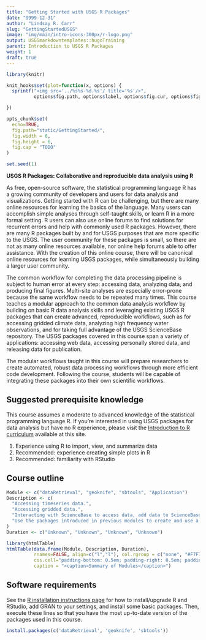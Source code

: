 ```yaml
---
title: "Getting Started with USGS R Packages"
date: "9999-12-31"
author: "Lindsay R. Carr"
slug: "GettingStartedUSGS"
image: "img/main/intro-icons-300px/r-logo.png"
output: USGSmarkdowntemplates::hugoTraining
parent: Introduction to USGS R Packages
weight: 1
draft: true
---
```


```r
library(knitr)

knit_hooks$set(plot=function(x, options) {
  sprintf("<img src='../%s%s-%d.%s'/ title='%s'/>", 
          options$fig.path, options$label, options$fig.cur, options$fig.ext, options$fig.cap)

})

opts_chunk$set(
  echo=TRUE,
  fig.path="static/GettingStarted/",
  fig.width = 6,
  fig.height = 6,
  fig.cap = "TODO"
)

set.seed(1)
```

**USGS R Packages: Collaborative and reproducible data analysis using R**

As free, open-source software, the statistical programming language R has a growing community of developers and users for data analysis and visualizations. Getting started with R can be challenging, but there are many online resources for learning the basics of the language. Many users can accomplish simple analyses through self-taught skills, or learn R in a more formal setting. R users can also use online forums to find solutions for recurrent errors and help with commonly used R packages. However, there are many R packages built by and for USGS purposes that are more specific to the USGS. The user community for these packages is small, so there are not as many online resources available, nor online help forums able to offer assistance. With the creation of this online course, there will be canonical online resources for learning USGS packages, while simultaneously building a larger user community.

The common workflow for completing the data processing pipeline is subject to human error at every step: accessing data, analyzing data, and producing final figures. Multi-site analyses are especially error-prone because the same workflow needs to be repeated many times. This course teaches a modular approach to the common data analysis workflow by building on basic R data analysis skills and leveraging existing USGS R packages that can create advanced, reproducible workflows, such as for accessing gridded climate data, analyzing high frequency water observations, and for taking full advantage of the USGS ScienceBase repository. The USGS packages covered in this course span a variety of applications: accessing web data, accessing personally stored data, and releasing data for publication. 

The modular workflows taught in this course will prepare researchers to create automated, robust data processing workflows through more efficient code development. Following the course, students will be capable of integrating these packages into their own scientific workflows. 

## Suggested prerequisite knowledge

This course assumes a moderate to advanced knowledge of the statistical programming language R. If you're interested in using USGS packages for data analysis but have no R experience, please visit the [Introduction to R curriculum](/intro-curriculum) available at this site.

1. Experience using R to import, view, and summarize data
2. Recommended: experience creating simple plots in R
3. Recommended: familiarity with RStudio

## Course outline

```r
Module <- c("dataRetrieval", "geoknife", "sbtools", "Application")
Description <- c(
  "Accessing timeseries data.",
  "Accessing gridded data.",
  "Interacting with ScienceBase to access data, add data to ScienceBase, or release data from R output for a data release.",
  "Use the packages introduced in previous modules to create and use a robust modular workflow."
)
Duration <- c("Unknown", "Unknown", "Unknown", "Unknown")

library(htmlTable)
htmlTable(data.frame(Module, Description, Duration),
          rnames=FALSE, align=c("l","l"), col.rgroup = c("none", "#F7F7F7"), 
          css.cell="padding-bottom: 0.5em; padding-right: 0.5em; padding-top: 0.5em;",
          caption = "<caption>Summary of Modules</caption>")
```

## Software requirements

See the [R installation instructions page](/installr) for how to install/upgrade R and RStudio, add GRAN to your settings, and install some basic packages. Then, execute these lines so that you have the most up-to-date version of the packages used in this course.

```r
install.packages(c('dataRetrieval', 'geoknife', 'sbtools'))
```
